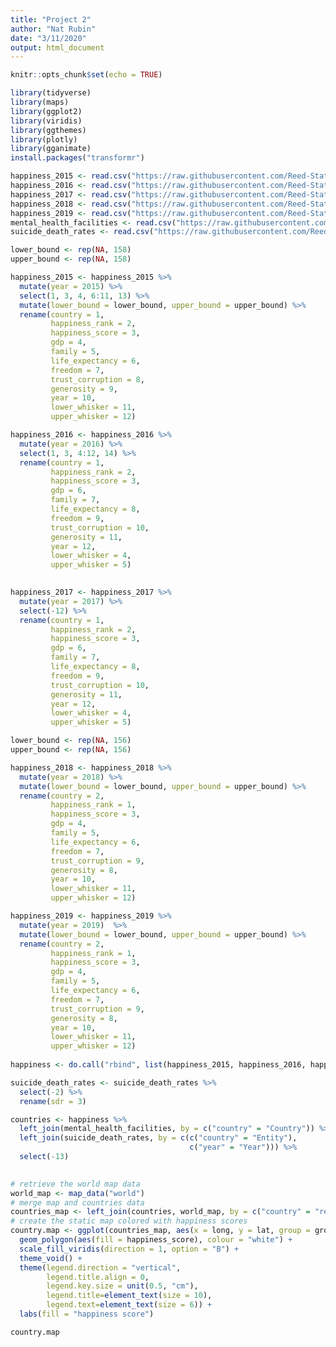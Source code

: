 ```yaml
---
title: "Project 2"
author: "Nat Rubin"
date: "3/11/2020"
output: html_document
---
```


```r
knitr::opts_chunk$set(echo = TRUE)
```

```r
library(tidyverse)
library(maps)
library(ggplot2)
library(viridis)
library(ggthemes)
library(plotly)
library(gganimate)
install.packages("transformr")
```

```r
happiness_2015 <- read.csv("https://raw.githubusercontent.com/Reed-Statistics/math241S20PostGrp4/master/2015.csv?token=ANDSWNMB7AQIJ672ORMVKL26OJ3H6")
happiness_2016 <- read.csv("https://raw.githubusercontent.com/Reed-Statistics/math241S20PostGrp4/master/2016.csv?token=ANDSWNPLYRU2KWDDIGFKSCS6OJ3JU")
happiness_2017 <- read.csv("https://raw.githubusercontent.com/Reed-Statistics/math241S20PostGrp4/master/2017.csv?token=ANDSWNKJG7RFYHRUAMITURC6OJ3M4")
happiness_2018 <- read.csv("https://raw.githubusercontent.com/Reed-Statistics/math241S20PostGrp4/master/2018.csv?token=ANDSWNNU3I7TF5JQKPQXAJK6OJ3OU")
happiness_2019 <- read.csv("https://raw.githubusercontent.com/Reed-Statistics/math241S20PostGrp4/master/2019.csv?token=ANDSWNNCDOIVOFWIVMMOOP26OJ3PU")
mental_health_facilities <- read.csv("https://raw.githubusercontent.com/Reed-Statistics/math241S20PostGrp4/master/mental_health_facilities.csv?token=ANDSWNMOS4SBJG3DTIMUUYK6OJ3QM")
suicide_death_rates <- read.csv("https://raw.githubusercontent.com/Reed-Statistics/math241S20PostGrp4/master/suicide-death-rates.csv?token=ANDSWNLHXALZJ4XT3PTCI6S6OJ3SU")
```

```r

lower_bound <- rep(NA, 158)
upper_bound <- rep(NA, 158)

happiness_2015 <- happiness_2015 %>%
  mutate(year = 2015) %>%
  select(1, 3, 4, 6:11, 13) %>%
  mutate(lower_bound = lower_bound, upper_bound = upper_bound) %>%
  rename(country = 1,
         happiness_rank = 2,
         happiness_score = 3,
         gdp = 4,
         family = 5,
         life_expectancy = 6,
         freedom = 7,
         trust_corruption = 8,
         generosity = 9,
         year = 10,
         lower_whisker = 11,
         upper_whisker = 12)

happiness_2016 <- happiness_2016 %>%
  mutate(year = 2016) %>%
  select(1, 3, 4:12, 14) %>%
  rename(country = 1,
         happiness_rank = 2,
         happiness_score = 3,
         gdp = 6,
         family = 7,
         life_expectancy = 8,
         freedom = 9,
         trust_corruption = 10,
         generosity = 11,
         year = 12,
         lower_whisker = 4,
         upper_whisker = 5)
  

happiness_2017 <- happiness_2017 %>%
  mutate(year = 2017) %>%
  select(-12) %>%
  rename(country = 1,
         happiness_rank = 2,
         happiness_score = 3,
         gdp = 6,
         family = 7,
         life_expectancy = 8,
         freedom = 9,
         trust_corruption = 10,
         generosity = 11,
         year = 12,
         lower_whisker = 4,
         upper_whisker = 5)

lower_bound <- rep(NA, 156)
upper_bound <- rep(NA, 156)

happiness_2018 <- happiness_2018 %>%
  mutate(year = 2018) %>%
  mutate(lower_bound = lower_bound, upper_bound = upper_bound) %>%
  rename(country = 2,
         happiness_rank = 1,
         happiness_score = 3,
         gdp = 4,
         family = 5,
         life_expectancy = 6,
         freedom = 7,
         trust_corruption = 9,
         generosity = 8,
         year = 10,
         lower_whisker = 11,
         upper_whisker = 12)

happiness_2019 <- happiness_2019 %>%
  mutate(year = 2019)  %>%
  mutate(lower_bound = lower_bound, upper_bound = upper_bound) %>%
  rename(country = 2,
         happiness_rank = 1,
         happiness_score = 3,
         gdp = 4,
         family = 5,
         life_expectancy = 6,
         freedom = 7,
         trust_corruption = 9,
         generosity = 8,
         year = 10,
         lower_whisker = 11,
         upper_whisker = 12)
  
happiness <- do.call("rbind", list(happiness_2015, happiness_2016, happiness_2017, happiness_2018, happiness_2019))
```

```r
suicide_death_rates <- suicide_death_rates %>%
  select(-2) %>%
  rename(sdr = 3)

countries <- happiness %>%
  left_join(mental_health_facilities, by = c("country" = "Country")) %>%
  left_join(suicide_death_rates, by = c(c("country" = "Entity"),
                                        c("year" = "Year"))) %>%
  select(-13)
  
```


```r
# retrieve the world map data
world_map <- map_data("world")
# merge map and countries data
countries_map <- left_join(countries, world_map, by = c("country" = "region"))
# create the static map colored with happiness scores
country.map <- ggplot(countries_map, aes(x = long, y = lat, group = group)) +
  geom_polygon(aes(fill = happiness_score), colour = "white") +
  scale_fill_viridis(direction = 1, option = "B") +
  theme_void() +
  theme(legend.direction = "vertical", 
        legend.title.align = 0,
        legend.key.size = unit(0.5, "cm"),
        legend.title=element_text(size = 10), 
        legend.text=element_text(size = 6)) +
  labs(fill = "happiness score")

country.map

```
